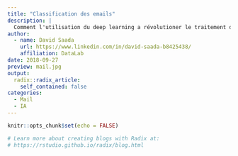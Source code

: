 ---
title: "Classification des emails"
description: |
  Comment l'utilisation du deep learning a révolutioner le traitement des emails par les téléconseillers!
author:
  - name: David Saada 
    url: https://www.linkedin.com/in/david-saada-b8425438/
    affiliation: DataLab
date: 2018-09-27
preview: mail.jpg
output:
  radix::radix_article:
    self_contained: false
categories:
  - Mail
  - IA
---

```{r setup, include=FALSE}
knitr::opts_chunk$set(echo = FALSE)

# Learn more about creating blogs with Radix at:
# https://rstudio.github.io/radix/blog.html

```



